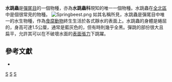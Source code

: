 {{Speciesbox
| taxon = Podura aquatica
| binomial_authority = [[Carolus_Linnaeus|Linnaeus]], 1758
}}
'''水跳蟲'''是[[彈尾目|彈尾目]]的一個物種，亦為'''水跳蟲科'''現知的唯一一個物種。水跳蟲在[[全北區|全北區]]中是個很常見的物種。
[[File:Springbeest.png|thumb]]
如其名稱所見，水跳蟲是彈尾目中唯一的水生物種，作為[[食腐動物|食腐動物]]終生生活於各式靜水的表面上。水跳蟲的身體是蜷屈的，身高可達1.5公厘，通常是藍灰色的，但有時則幾乎全黑。彈跳的部份很大且扁平，允許其可以在不破壞水面的[[表面張力|表面張力]]下跳躍。
{{clear|left}}

==參考文獻==
*{{cite book|last=McGavin|first=George C.|title=Insects and Spiders|year=2005|publisher=Dorling Kindersley|location=London|id=ISBN 1-4053-0596-7}}
{{Taxonbar|from=Q545813}}

[[Category:彈尾目|S]]
[[Category:1758年描述的动物|S]]
[[Category:卡尔·林奈命名的生物分类|S]]


{{节肢动物小作品}}